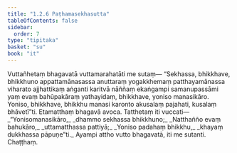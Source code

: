 ```yaml
---
title: "1.2.6 Paṭhamasekhasutta"
tableOfContents: false
sidebar:
  order: 7
type: "tipitaka"
basket: "su"
book: "it"
---
```



<DynamicBreadcrumb />

<Division number="16" book="it" bookNo="18" page="201">

<Paragraph number="83" book="it">
Vuttañhetaṃ bhagavatā vuttamarahatāti me sutaṃ—
</Paragraph>

<Paragraph number="84" book="it">
“Sekhassa, bhikkhave, bhikkhuno appattamānasassa anuttaraṃ yogakkhemaṃ patthayamānassa viharato ajjhattikaṃ aṅganti karitvā nāññaṃ ekaṅgampi samanupassāmi yaṃ evaṃ bahūpakāraṃ yathayidaṃ, bhikkhave, yoniso manasikāro. Yoniso, bhikkhave, bhikkhu manasi karonto akusalaṃ pajahati, kusalaṃ bhāvetī”ti. Etamatthaṃ bhagavā avoca. Tatthetaṃ iti vuccati—
</Paragraph>

<Paragraph number="85" type="verses" book="it">
_“Yonisomanasikāro,_  
_dhammo sekhassa bhikkhuno;_  
_Natthañño evaṃ bahukāro,_  
_uttamatthassa pattiyā;_  
_Yoniso padahaṃ bhikkhu,_  
_khayaṃ dukkhassa pāpuṇe”ti._  

</Paragraph>

<Paragraph number="86" book="it">
Ayampi attho vutto bhagavatā, iti me sutanti.

</Paragraph>
</Division>

<Paragraph number="87" type="center" book="it">
Chaṭṭhaṃ.
</Paragraph>
